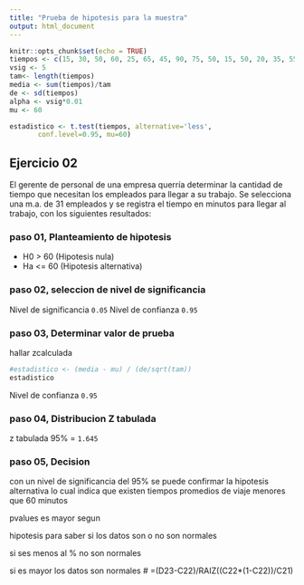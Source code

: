 ```yaml
---
title: "Prueba de hipotesis para la muestra"
output: html_document
---
```


```r
knitr::opts_chunk$set(echo = TRUE)
tiempos <- c(15, 30, 50, 60, 25, 65, 45, 90, 75, 50, 15, 50, 20, 35, 55, 70, 75, 45, 65, 56, 45, 32, 75, 52, 85, 78, 20, 45, 52, 17, 80)
vsig <- 5 
tam<- length(tiempos)
media <- sum(tiempos)/tam
de <- sd(tiempos)
alpha <- vsig*0.01
mu <- 60

estadistico <- t.test(tiempos, alternative='less',
       conf.level=0.95, mu=60)
```

## Ejercicio 02

El gerente de personal de una empresa querría determinar la cantidad
de tiempo que necesitan los empleados para llegar a su trabajo. Se
selecciona una m.a. de 31 empleados y se registra el tiempo en
minutos para llegar al trabajo, con los siguientes resultados:

### paso 01, Planteamiento de hipotesis

- H0 > 60 (Hipotesis nula)
- Ha <= 60 (Hipotesis alternativa)

### paso 02, seleccion de  nivel de significancia
Nivel de significancia ``` 0.05```
Nivel de confianza ```0.95```

### paso 03, Determinar valor de prueba
hallar zcalculada 
``` r
#estadistico <- (media - mu) / (de/sqrt(tam))
estadistico
```
Nivel de confianza ```0.95```


### paso 04, Distribucion Z tabulada
z tabulada 
95%  = ``` 1.645```

### paso 05, Decision

con un nivel de significancia del 95% se puede confirmar la hipotesis alternativa lo cual indica que existen tiempos promedios de viaje menores que 60 minutos


pvalues es mayor segun


hipotesis para saber si los datos son o no son normales


si ses menos al % no son normales

si es mayor los datos son normales # =(D23-C22)/RAIZ((C22*(1-C22))/C21)